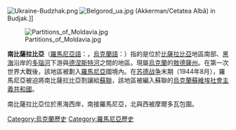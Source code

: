 [[File:Ukraine-Budzhak.png|thumb]]
[[File:Belgorod_ua.jpg|thumb]] (Akkerman/Cetatea Albă) in Budjak.]]

[[File:Partitions_of_Moldavia.jpg|thumb]]

'''南比薩拉比亞'''（[[羅馬尼亞語|羅馬尼亞語]]：'''{{lang|ro|Bugeac}}'''，[[烏克蘭語|烏克蘭語]]：'''{{lang|uk|Буджак}}'''）指的是位於[[比薩拉比亞|比薩拉比亞]]地區南部、[[黑海|黑海]]沿岸的[[多瑙河|多瑙河]]下游與[[德涅斯特河|德涅斯特河]]之間的地區。現屬[[烏克蘭|烏克蘭]]的[[敖德薩州|敖德薩州]]。在第一次世界大戰後，該地區被劃入[[羅馬尼亞|羅馬尼亞]]國境內。在[[苏德战争|苏德战争]]末期（1944年8月），羅馬尼亞被迫將南比薩拉比亞割讓給[[蘇聯|蘇聯]]，該地區被編入蘇聯的[[烏克蘭蘇維埃社會主義共和國|烏克蘭蘇維埃社會主義共和國]]。

南比薩拉比亞位於黑海西岸，南接羅馬尼亞，北與西被摩爾多瓦包圍。

[[Category:烏克蘭歷史|Category:烏克蘭歷史]]
[[Category:羅馬尼亞歷史|Category:羅馬尼亞歷史]]